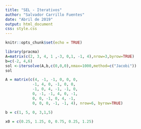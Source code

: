 ```yaml
---
title: "SEL - Iterativos"
author: "Salvador Carrillo Fuentes"
date: "Abril de 2019"
output: html_document
css: style.css
---
```


```r
knitr::opts_chunk$set(echo = TRUE)
```

```r
library(pracma)
A=matrix(c(2, 3, 4, 1 ,-3, 0,1, -1, 4),nrow=3,byrow=TRUE)
b=c(-2, 4,6)
sol <-itersolve(A,b,c(0,0,0),nmax=1000,method=c("Jacobi"))
sol
```

```r
A = matrix(c(4, -1, -1, 0, 0, 0,
            -1, 4, 0, -1, 0, 0,
            -1, 0, 4, -1, -1, 0,
            0, -1, -1, 4, 0, -1,
            0, 0, -1, 0, 4, -1,
            0, 0, 0, -1, -1, 4), nrow=6, byrow=TRUE)

b = c(1, 5, 0, 3,1,5)

x0 = c(0.25, 1.25, 0, 0.75, 0.25, 1.25)
```

